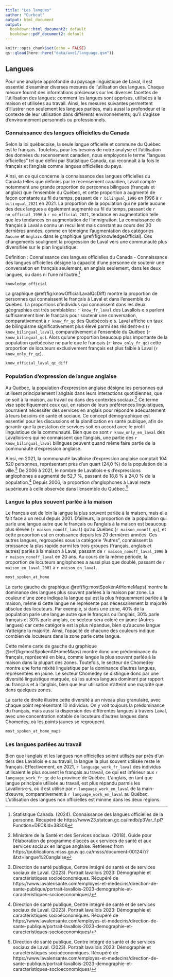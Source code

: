 ```yaml
---
title: "Les langues"
author: "Curbcut"
output: html_document
output:
  bookdown::html_document2: default
  bookdown::pdf_document2: default
---
```


```r
knitr::opts_chunk$set(echo = FALSE)
qs::qload(here::here("data/axe1/language.qsm"))
```

## Langues

Pour une analyse approfondie du paysage linguistique de Laval, il est essentiel d'examiner diverses mesures de l'utilisation des langues. Chaque mesure fournit des informations précieuses sur les diverses facettes de l'utilisation des langues: comment les langues sont apprises, utilisées à la maison et utilisées au travail. Ainsi, les mesures suivantes permettent d'illustrer non seulement les langues parlées, mais aussi la profondeur et le contexte de leur utilisation dans différents environnements, qu'il s'agisse d'environnement personnels ou professionnels.

### Connaissance des langues officielles du Canada

Selon la loi québécoise, la seule langue officielle et commune du Québec est le français. Toutefois, pour les besoins de notre analyse et l'utilisation des données du recensement canadien, nous employons le terme "langues officielles" tel que défini par Statistique Canada, qui reconnaît à la fois le français et l'anglais comme langues officielles du pays.

Ainsi, en ce qui concerne la connaissance des langues officielles du Canada telles que définies par le recensement canadien, Laval compte notamment une grande proportion de personnes bilingues (français et anglais) que l'ensemble du Québec, et cette proportion a augmenté de façon constante au fil du temps, passant de `r bilingual_1996` en 1996 à `r bilingual_2021` en 2021. La proportion de la population qui ne parle aucune des deux langues a également augmenté au fil du temps, passant de `r no_official_1996` à `r no_official_2021`, tendance en augmentation telle que les tendances en augmentation de l'immigration. La connaissance du français à Laval a connu un recul lent mais constant au cours des 20 dernières années, comme en témoigne l'augmentation des catégories `Aucune` et `Anglais` dans le graphique \@ref(fig:knowledgeOfficial). Ces changements soulignent la progression de Laval vers une communauté plus diversifiée sur le plan linguistique.

Définition : Connaissance des langues officielles du Canada
- Connaissance des langues officielles désigne la capacité d'une personne de soutenir une conversation en français seulement, en anglais seulement, dans les deux langues, ou dans ni l'une ni l'autre.^[Statistique Canada. (2024). Connaissance des langues officielles de la personne. Récupéré de https://www23.statcan.gc.ca/imdb/p3Var_f.pl?Function=DEC&Id=38306]

```r
knowledge_official
```

La graphique \@ref(fig:knowOfficialLavalQcDiff) montre la proportion de personnes qui connaissent le français à Laval et dans l'ensemble du Québec. La proportions d'individus qui connaissent dans les deux géographies est très semblables: `r know_fr_laval` des Lavallois·e·s parlent suffisamment bien le français pour soutenir une conversation, comparativement à `r know_fr_qc` des Québécois·e·s. Laval affiche un taux de bilinguisme significativement plus élevé parmi ses résident·e·s (`r know_bilingual_laval`), comparativement à l’ensemble du Québec (`r know_bilingual_qc`). Alors qu'une proportion beaucoup plus importante de la population québécoise ne parle que le français (`r know_only_fr_qc`) cette proportion de locuteurs exclusivement français est plus faible à Laval (`r know_only_fr_qc`).

```r
know_official_laval_qc_diff
```

### Population d'expression de langue anglaise

Au Québec, la population d'expression anglaise désigne les personnes qui utilisent principalement l'anglais dans leurs interactions quotidiennes, que ce soit à la maison, au travail ou dans des contextes sociaux.^[Ministère de la Santé et des Services sociaux. (2018). Guide pour l'élaboration de programme d'accès aux services de santé et aux services sociaux en langue anglaise. Retrieved from https://publications.msss.gouv.qc.ca/msss/document-001247/?&txt=langue%20anglaise] Ce terme vise spécifiquement ceux qui, en raison de leurs préférences linguistiques, pourraient nécessiter des services en anglais pour répondre adéquatement à leurs besoins de santé et sociaux. Ce concept démographique est essentiel pour les discussions et la planification en santé publique, afin de garantir que la prestation de services soit en accord avec le profil linguistique de la communauté. Bien que ce sont `r know_only_en_laval` des Lavallois·e·s qui ne connaissent que l'anglais, une partie des `r know_bilingual_laval` bilingues peuvent quand même faire partie de la communauté d'expression anglaise.

Ainsi, en 2021, la communauté lavalloise d'expression anglaise comptait 104 520 personnes, représentant près d'un quart (24,0 %) de la population de la ville.^[Direction de santé publique, Centre intégré de santé et de services sociaux de Laval. (2023). Portrait lavallois 2023: Démographie et caractéristiques socioéconomiques. Récupéré de https://www.lavalensante.com/employes-et-medecins/direction-de-sante-publique/portrait-lavallois-2023-demographie-et-caracteristiques-socioeconomiques/] De 2006 à 2021, le nombre de Lavallois·e·s d’expressions anglophones a augmenté de 52,7 %, passant de 18,8 % à 24,0 % de la population.^[Direction de santé publique, Centre intégré de santé et de services sociaux de Laval. (2023). Portrait lavallois 2023: Démographie et caractéristiques socioéconomiques. Récupéré de https://www.lavalensante.com/employes-et-medecins/direction-de-sante-publique/portrait-lavallois-2023-demographie-et-caracteristiques-socioeconomiques/] Depuis 2006, la proportion d'anglophones à Laval reste supérieure à celle observée dans l'ensemble du Québec.^[Direction de santé publique, Centre intégré de santé et de services sociaux de Laval. (2023). Portrait lavallois 2023: Démographie et caractéristiques socioéconomiques. Récupéré de https://www.lavalensante.com/employes-et-medecins/direction-de-sante-publique/portrait-lavallois-2023-demographie-et-caracteristiques-socioeconomiques/]

### Langue la plus souvent parlée à la maison

Le français est de loin la langue la plus souvent parlée à la maison, mais elle fait face à un recul depuis 2001. D’ailleurs, la proportion de la population qui parle une langue autre que le français ou l'anglais à la maison est beaucoup plus élevée (`r maison_nonoff_laval`) qu'au Québec (`r maison_nonoff_qc`), et cette proportion est en croissance depuis les 20 dernières années. Ces autres langues, regroupées sous la catégorie "Autres", connaissent la croissance la plus rapide parmi les trois groupes (français, anglais et autres) parlés à la maison à Laval, passant de `r maison_nonoff_laval_1996` à `r maison_nonoff_laval` en 20 ans. Au cours de la même période, la proportion de locuteurs anglophones a aussi plus que doublé, passant de `r maison_en_laval_2001` à `r maison_en_laval`.

```r
most_spoken_at_home
```

La carte gauche du graphique \@ref(fig:mostSpokenAtHomeMaps) montre la dominance des langues plus souvent parlées à la maison par zone. La couleur d'une zone indique la langue qui est la plus fréquemment parlée à la maison, même si cette langue ne représente pas nécessairement la majorité absolue des locuteurs. Par exemple, si dans une zone, 40% de la population parle une langue autre que le français ou l'anglais, 30% parle français et 30% parle anglais, ce secteur sera coloré en jaune (Autres langues) car cette catégorie est la plus répandue, bien qu'aucune langue n'atteigne la majorité. Ainsi, l'opacité de chacune des couleurs indique combien de locuteurs dans la zone parle cette langue. 

Cette même carte de gauche du graphique \@ref(fig:mostSpokenAtHomeMaps) montre donc une prédominance du français, représenté en bleu, comme langue la plus souvent parlée à la maison dans la plupart des zones. Toutefois, le secteur de Chomedey montre une forte mixité linguistique par la dominance d'autres langues, représentées en jaune. Le secteur Chomedey se distingue donc par une diversité linguistique marquée, où les autres langues dominent par rapport au français et à l'anglais, bien que leur utilisation n'atteint une majorité que dans quelques zones.

La carte de droite illustre cette diversité à un niveau plus granulaire, avec chaque point représentant 10 individus. On y voit toujours la prédominance du français, mais aussi la dispersion des différentes langues à travers Laval, avec une concentration notable de locuteurs d'autres langues dans Chomedey, où les points jaunes se regroupent.

```r
most_spoken_at_home_maps
```

### Les langues parlées au travail

Bien que l'anglais et les langues non officielles soient utilisés par près d'un tiers des Lavallois·e·s au travail, la langue la plus souvent utilisée reste le français. Effectivement, en 2021, `r language_work_fr_laval` des individus utilisaient le plus souvent le français au travail, ce qui est inférieur aux `r language_work_fr_qc` de la province de Québec. L'anglais, en tant que langue principale utilisée au travail, est plus répandu parmis les Lavallois·e·s, où il est utilisé par `r language_work_en_laval` de la main-d'œuvre, comparativement à `r language_work_en_laval` au Québec. L'utilisation des langues non officielles est minime dans les deux régions.
















